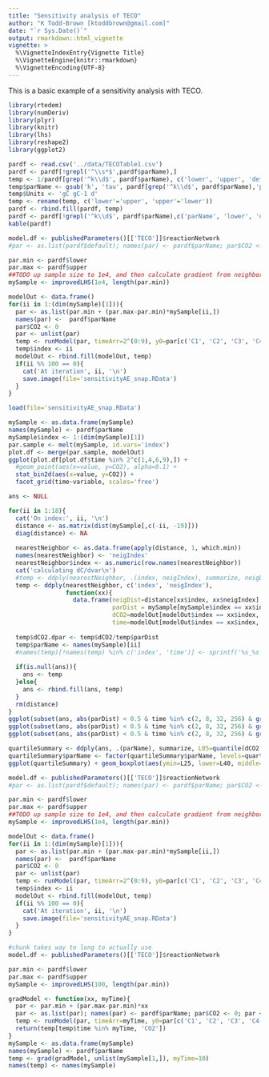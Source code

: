 ```yaml
---
title: "Sensitivity analysis of TECO"
author: "K Todd-Brown [ktoddbrown@gmail.com]"
date: "`r Sys.Date()`"
output: rmarkdown::html_vignette
vignette: >
  %\VignetteIndexEntry{Vignette Title}
  %\VignetteEngine{knitr::rmarkdown}
  %\VignetteEncoding{UTF-8}
---
```


This is a basic example of a sensitivity analysis with TECO.

```r
library(rtedem)
library(numDeriv)
library(plyr)
library(knitr)
library(lhs)
library(reshape2)
library(ggplot2)
```

```r
pardf <- read.csv('../data/TECOTable1.csv')
pardf <- pardf[!grepl('^\\s*$',pardf$parName),]
temp <- 1/pardf[grep('^k\\d$', pardf$parName), c('lower', 'upper', 'default')]
temp$parName <- gsub('k', 'tau', pardf[grep('^k\\d$', pardf$parName),'parName'])
temp$Units <- 'gC gC-1 d'
temp <- rename(temp, c('lower'='upper', 'upper'='lower'))
pardf <- rbind.fill(pardf, temp)
pardf <- pardf[!grepl('^k\\d$', pardf$parName),c('parName', 'lower', 'upper', 'default')]
kable(pardf)
```

```r
model.df <- publishedParameters()[['TECO']]$reactionNetwork
#par <- as.list(pardf$default); names(par) <- pardf$parName; par$CO2 <- 0; par <- unlist(par)

par.min <- pardf$lower
par.max <- pardf$upper
##TODO up sample size to 1e4, and then calculate gradient from neighboring values
mySample <- improvedLHS(1e4, length(par.min))

modelOut <- data.frame()
for(ii in 1:(dim(mySample)[1])){
  par <- as.list(par.min + (par.max-par.min)*mySample[ii,])
  names(par) <-  pardf$parName
  par$CO2 <- 0
  par <- unlist(par)
  temp <- runModel(par, timeArr=2^(0:9), y0=par[c('C1', 'C2', 'C3', 'C4', 'C5', 'CO2')], reactionNetwork=model.df)
  temp$index <- ii
  modelOut <- rbind.fill(modelOut, temp)
  if(ii %% 100 == 0){
    cat('At iteration', ii, '\n')
    save.image(file='sensitivityAE_snap.RData')
  }
}
```
```r
load(file='sensitivityAE_snap.RData')

mySample <- as.data.frame(mySample)
names(mySample) <- pardf$parName
mySample$index <- 1:(dim(mySample)[1])
par.sample <- melt(mySample, id.vars='index')
plot.df <- merge(par.sample, modelOut)
ggplot(plot.df[plot.df$time %in% 2^c(1,4,6,9),]) + 
  #geom_point(aes(x=value, y=CO2), alpha=0.1) + 
  stat_bin2d(aes(x=value, y=CO2)) +
  facet_grid(time~variable, scales='free')
```
```r

ans <- NULL

for(ii in 1:18){
  cat('On index:', ii, '\n')
  distance <- as.matrix(dist(mySample[,c(-ii, -19)]))
  diag(distance) <- NA
  
  nearestNeighbor <- as.data.frame(apply(distance, 1, which.min))
  names(nearestNeighbor) <- 'neigIndex'
  nearestNeighbor$index <- as.numeric(row.names(nearestNeighbor))
  cat('calculating dC/dvar\n')
  #temp <- ddply(nearestNeighbor, .(index, neigIndex), summarize, neigDist=distance[index, neigIndex], parDist = mySample[mySample$index == index, ii] - mySample[mySample$index == neigIndex, ii], dCO2=modelOut[modelOut$index == index & modelOut$time == 8, 'CO2'] - modelOut[modelOut$index == neigIndex & modelOut$time == 8, 'CO2'])
  temp <- ddply(nearestNeighbor, c('index', 'neigIndex'), 
                function(xx){
                  data.frame(neigDist=distance[xx$index, xx$neigIndex], 
                             parDist = mySample[mySample$index == xx$index, ii] - mySample[mySample$index == xx$neigIndex, ii], 
                             dCO2=modelOut[modelOut$index == xx$index, 'CO2'] - modelOut[modelOut$index == xx$neigIndex , 'CO2'], 
                             time=modelOut[modelOut$index == xx$index, 'time'])})
  
  temp$dCO2.dpar <- temp$dCO2/temp$parDist
  temp$parName <- names(mySample)[ii]
  #names(temp)[!names(temp) %in% c('index', 'time')] <- sprintf('%s_%s', names(mySample)[ii],names(temp)[!names(temp) %in% c('index', 'time')] )
  
  if(is.null(ans)){
    ans <- temp
  }else{
    ans <- rbind.fill(ans, temp)
  }
  rm(distance)
}
ggplot(subset(ans, abs(parDist) < 0.5 & time %in% c(2, 8, 32, 256) & grepl('tau', parName))) + stat_bin2d(aes(x=dCO2, y=parDist)) + facet_grid(parName~time)
ggplot(subset(ans, abs(parDist) < 0.5 & time %in% c(2, 8, 32, 256) & grepl('trans', parName))) + stat_bin2d(aes(x=dCO2, y=parDist)) + facet_grid(parName~time)
ggplot(subset(ans, abs(parDist) < 0.5 & time %in% c(2, 8, 32, 256) & grepl('^C\\d$', parName))) + stat_bin2d(aes(x=dCO2, y=parDist)) + facet_grid(parName~time)

quartileSummary <- ddply(ans, .(parName), summarize, L05=quantile(dCO2.dpar, c(0.05)), L25=quantile(dCO2.dpar, c(0.25)), L40=quantile(dCO2.dpar, c(0.40)), med=median(dCO2.dpar), L60=quantile(dCO2.dpar, c(0.60)), L75=quantile(dCO2.dpar, c(0.75)), L95=quantile(dCO2.dpar, c(0.95)))
quartileSummary$parName <- factor(quartileSummary$parName, levels=quartileSummary$parName[order(quartileSummary$med)])
ggplot(quartileSummary) + geom_boxplot(aes(ymin=L25, lower=L40, middle=med, upper=L60, ymax=L75, x=parName, fill=abs(med) > 1e-3), stat='identity') + coord_flip()
```

```r
model.df <- publishedParameters()[['TECO']]$reactionNetwork
#par <- as.list(pardf$default); names(par) <- pardf$parName; par$CO2 <- 0; par <- unlist(par)

par.min <- pardf$lower
par.max <- pardf$upper
##TODO up sample size to 1e4, and then calculate gradient from neighboring values
mySample <- improvedLHS(1e4, length(par.min))

modelOut <- data.frame()
for(ii in 1:(dim(mySample)[1])){
  par <- as.list(par.min + (par.max-par.min)*mySample[ii,])
  names(par) <-  pardf$parName
  par$CO2 <- 0
  par <- unlist(par)
  temp <- runModel(par, timeArr=2^(0:9), y0=par[c('C1', 'C2', 'C3', 'C4', 'C5', 'CO2')], reactionNetwork=model.df)
  temp$index <- ii
  modelOut <- rbind.fill(modelOut, temp)
  if(ii %% 100 == 0){
    cat('At iteration', ii, '\n')
    save.image(file='sensitivityAE_snap.RData')
  }
}
```

```r
#chunk takes way to long to actually use
model.df <- publishedParameters()[['TECO']]$reactionNetwork

par.min <- pardf$lower
par.max <- pardf$upper
mySample <- improvedLHS(100, length(par.min))

gradModel <- function(xx, myTime){
  par <- par.min + (par.max-par.min)*xx
  par <- as.list(par); names(par) <- pardf$parName; par$CO2 <- 0; par <- unlist(par)
  temp <- runModel(par, timeArr=myTime, y0=par[c('C1', 'C2', 'C3', 'C4', 'C5', 'CO2')], reactionNetwork=model.df)
  return(temp[temp$time %in% myTime, 'CO2'])
}
mySample <- as.data.frame(mySample)
names(mySample) <- pardf$parName
temp <- grad(gradModel, unlist(mySample[1,]), myTime=10)
names(temp) <- names(mySample)
```